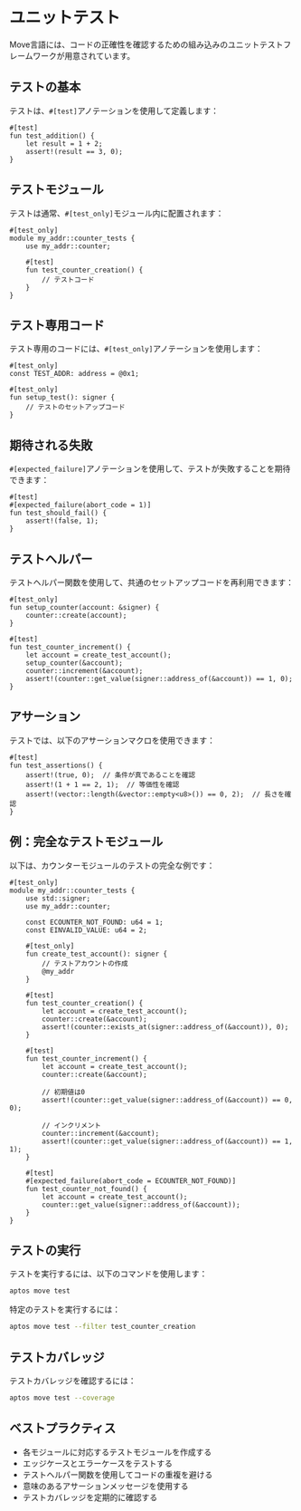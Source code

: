 # ユニットテスト

Move言語には、コードの正確性を確認するための組み込みのユニットテストフレームワークが用意されています。

## テストの基本

テストは、`#[test]`アノテーションを使用して定義します：

```move
#[test]
fun test_addition() {
    let result = 1 + 2;
    assert!(result == 3, 0);
}
```

## テストモジュール

テストは通常、`#[test_only]`モジュール内に配置されます：

```move
#[test_only]
module my_addr::counter_tests {
    use my_addr::counter;
    
    #[test]
    fun test_counter_creation() {
        // テストコード
    }
}
```

## テスト専用コード

テスト専用のコードには、`#[test_only]`アノテーションを使用します：

```move
#[test_only]
const TEST_ADDR: address = @0x1;

#[test_only]
fun setup_test(): signer {
    // テストのセットアップコード
}
```

## 期待される失敗

`#[expected_failure]`アノテーションを使用して、テストが失敗することを期待できます：

```move
#[test]
#[expected_failure(abort_code = 1)]
fun test_should_fail() {
    assert!(false, 1);
}
```

## テストヘルパー

テストヘルパー関数を使用して、共通のセットアップコードを再利用できます：

```move
#[test_only]
fun setup_counter(account: &signer) {
    counter::create(account);
}

#[test]
fun test_counter_increment() {
    let account = create_test_account();
    setup_counter(&account);
    counter::increment(&account);
    assert!(counter::get_value(signer::address_of(&account)) == 1, 0);
}
```

## アサーション

テストでは、以下のアサーションマクロを使用できます：

```move
#[test]
fun test_assertions() {
    assert!(true, 0);  // 条件が真であることを確認
    assert!(1 + 1 == 2, 1);  // 等価性を確認
    assert!(vector::length(&vector::empty<u8>()) == 0, 2);  // 長さを確認
}
```

## 例：完全なテストモジュール

以下は、カウンターモジュールのテストの完全な例です：

```move
#[test_only]
module my_addr::counter_tests {
    use std::signer;
    use my_addr::counter;
    
    const ECOUNTER_NOT_FOUND: u64 = 1;
    const EINVALID_VALUE: u64 = 2;
    
    #[test_only]
    fun create_test_account(): signer {
        // テストアカウントの作成
        @my_addr
    }
    
    #[test]
    fun test_counter_creation() {
        let account = create_test_account();
        counter::create(&account);
        assert!(counter::exists_at(signer::address_of(&account)), 0);
    }
    
    #[test]
    fun test_counter_increment() {
        let account = create_test_account();
        counter::create(&account);
        
        // 初期値は0
        assert!(counter::get_value(signer::address_of(&account)) == 0, 0);
        
        // インクリメント
        counter::increment(&account);
        assert!(counter::get_value(signer::address_of(&account)) == 1, 1);
    }
    
    #[test]
    #[expected_failure(abort_code = ECOUNTER_NOT_FOUND)]
    fun test_counter_not_found() {
        let account = create_test_account();
        counter::get_value(signer::address_of(&account));
    }
}
```

## テストの実行

テストを実行するには、以下のコマンドを使用します：

```bash
aptos move test
```

特定のテストを実行するには：

```bash
aptos move test --filter test_counter_creation
```

## テストカバレッジ

テストカバレッジを確認するには：

```bash
aptos move test --coverage
```

## ベストプラクティス

- 各モジュールに対応するテストモジュールを作成する
- エッジケースとエラーケースをテストする
- テストヘルパー関数を使用してコードの重複を避ける
- 意味のあるアサーションメッセージを使用する
- テストカバレッジを定期的に確認する
